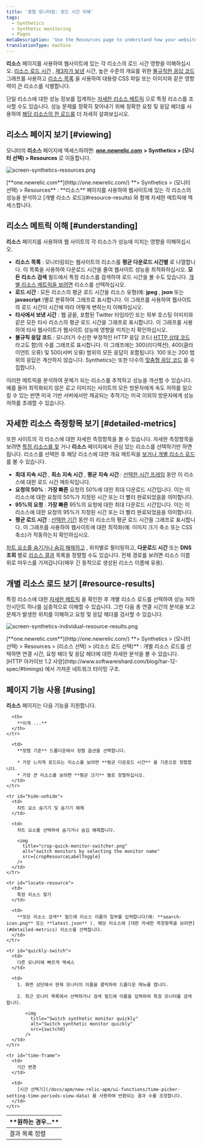```yaml
---
title: '종합 모니터링: 로드 시간 이해'
tags:
  - Synthetics
  - Synthetic monitoring
  - Pages
metaDescription: 'Use the Resources page to understand how your website''s resources perform. Compare usage across resources, or view individual resource loads.'
translationType: machine
---
```






**리소스** 페이지를 사용하여 웹사이트에 있는 각 리소스의 로드 시간 영향을 이해하십시오. [리소스 로드 시간](#resources-load-time) , [제3자가 보낸](#third-parties) 시간, 높은 수준의 개요를 위한 [불규칙한 응답 코드](#response-codes) 그래프를 사용하고 [리소스 목록](#resources-list) 을 사용하여 대용량 CSS 파일 또는 이미지와 같은 영향력이 큰 리소스를 식별합니다.

단일 리소스에 대한 성능 정보를 집계하는 [자세한 리소스 메트릭](#detailed-metrics) 으로 특정 리소스를 조사할 수도 있습니다. 성능 문제를 정확히 찾아내기 위해 정확한 요청 및 응답 헤더를 사용하여 [해당 리소스의 한 로드를](#resource-results) 더 자세히 살펴보십시오.

## 리소스 페이지 보기 [#viewing]

모니터의 **리소스** 페이지에 액세스하려면: [**one.newrelic.com**](http://one.newrelic.com/) **> Synthetics > (모니터 선택) > Resources** 로 이동합니다.

<img
  title="screen-synthetics-resources.png"
  alt="screen-synthetics-resources.png"
  src={resources0}
/>

<figcaption>
  [**one.newrelic.com**](http://one.newrelic.com/) **> Synthetics > (모니터 선택) > Resources** : **리소스** 페이지를 사용하여 웹사이트에 있는 각 리소스의 성능을 분석하고 [개별 리소스 로드](#resource-results) 와 함께 자세한 메트릭에 액세스합니다.
</figcaption>

## 리소스 메트릭 이해 [#understanding]

**리소스** 페이지를 사용하여 웹 사이트의 각 리소스가 성능에 미치는 영향을 이해하십시오.

* **리소스 목록** : 모니터링되는 웹사이트의 리소스를 **평균 다운로드 시간별** 로 나열합니다. 이 목록을 사용하여 다운로드 시간을 줄여 웹사이트 성능을 최적화하십시오. **모든 리소스 검색** 필드에서 특정 리소스를 검색하여 로드 시간을 볼 수도 있습니다. [개별 리소스 메트릭을 보려면](#individual) 리소스를 선택하십시오.
* **로드 시간** : 모든 리소스의 평균 로드 시간을 리소스 유형(예: **jpeg** , **json** 또는 **javascript** )별로 분류하여 그래프로 표시합니다. 이 그래프를 사용하여 웹사이트의 로드 시간이 시간에 따라 어떻게 변하는지 이해하십시오.
* **타사에서 보낸 시간** : 웹 글꼴, 포함된 Twitter 타임라인 또는 외부 호스팅 이미지와 같은 모든 타사 리소스의 평균 로드 시간을 그래프로 표시합니다. 이 그래프를 사용하여 타사 웹사이트가 웹사이트 성능에 영향을 미치는지 확인하십시오.
* **불규칙 응답 코드** : 모니터가 수신한 부정적인 HTTP 응답 코드( [HTTP 상태 코드](http://en.wikipedia.org/wiki/List_of_HTTP_status_codes) 라고도 함)의 수를 그래프로 표시합니다. 이 그래프에는 300(리디렉션), 400(클라이언트 오류) 및 500(서버 오류) 범위의 모든 응답이 포함됩니다. 100 또는 200 범위의 응답은 계산하지 않습니다. Synthetics는 또한 다수의 [맞춤형 응답 코드](/docs/synthetics/new-relic-synthetics/using-monitors/synthetics-response-codes) 를 수집합니다.

이러한 메트릭을 분석하여 문제가 되는 리소스를 추적하고 성능을 개선할 수 있습니다. 예를 들어 최적화되지 않은 로고 이미지는 사이트의 모든 방문자에게 속도 저하를 일으킬 수 있는 반면 미국 기반 서버에서만 제공되는 추적기는 미국 이외의 방문자에게 성능 저하를 초래할 수 있습니다.

## 자세한 리소스 측정항목 보기 [#detailed-metrics]

또한 사이트의 각 리소스에 대한 자세한 측정항목을 볼 수 있습니다. 자세한 측정항목을 보려면 [특정 리소스를 찾](#locate-resource) 거나 **리소스** 페이지에서 관심 있는 리소스를 선택하기만 하면 됩니다. 리소스를 선택한 후 해당 리소스에 대한 개요 메트릭을 [보거나 개별 리소스 로드](#resource-results) 를 볼 수 있습니다.

* **최대 지속 시간** , **최소 지속 시간** , **평균 지속 시간** : [선택한 시간 프레임](#time-frame) 동안 이 리소스에 대한 로드 시간 메트릭입니다.
* **요청의 50%** : **가장 빠른** 요청의 50%에 대한 최대 다운로드 시간입니다. 이는 이 리소스에 대한 요청의 50%가 지정된 시간 또는 더 빨리 완료되었음을 의미합니다.
* **95%의 요청** : **가장 빠른** 95%의 요청에 대한 최대 다운로드 시간입니다. 이는 이 리소스에 대한 요청의 95%가 지정된 시간 또는 더 빨리 완료되었음을 의미합니다.
* **평균 로드 시간** : [선택한 기간](#time-frame) 동안 이 리소스의 평균 로드 시간을 그래프로 표시합니다. 이 그래프를 사용하여 웹사이트에 대한 최적화(예: 이미지 크기 축소 또는 CSS 축소)가 작동하는지 확인하십시오.

[차트 요소를 숨기거나 숨김 해제하고](#hide-unhide) , 위치별로 필터링하고, **다운로드 시간** 또는 **DNS 조회** 별로 [리소스 결과](#resource-results) 목록을 정렬할 수도 있습니다. 전체 경로를 보려면 리소스 이름 위로 마우스를 가져갑니다(매우 긴 동적으로 생성된 리소스 이름에 유용).

## 개별 리소스 로드 보기 [#resource-results]

특정 리소스에 대한 [자세한 메트릭](#detailed-metrics) 을 확인한 후 개별 리소스 로드를 선택하여 성능 저하 인시던트 하나를 심층적으로 이해할 수 있습니다. 그런 다음 총 연결 시간의 분석을 보고 문제가 발생한 위치를 이해하고 요청 및 응답 헤더를 검사할 수 있습니다.

<img
  title="screen-synthetics-individual-resource-results.png"
  alt="screen-synthetics-individual-resource-results.png"
  src={resourceLoad}
/>

<figcaption>
  [**one.newrelic.com**](http://one.newrelic.com/) **> Synthetics > (모니터 선택) > Resources > (리소스 선택) > (리소스 로드 선택)** : 개별 리소스 로드를 선택하면 연결 시간, 요청 헤더 및 응답 헤더에 대한 자세한 분석을 볼 수 있습니다. [HTTP 아카이브 1.2 사양](http://www.softwareishard.com/blog/har-12-spec/#timings) 에서 가져온 네트워크 타이밍 구조.
</figcaption>

## 페이지 기능 사용 [#using]

**리소스** 페이지는 다음 기능을 지원합니다.

<table>
  <thead>
    <tr>
      <th width={200}>
        **원하는 경우...**
      </th>

      <th>
        **이게 ...**
      </th>
    </tr>
  </thead>

  <tbody>
    <tr id="sort-results">
      <td>
        결과 목록 정렬
      </td>

      <td>
        **정렬 기준** 드롭다운에서 정렬 옵션을 선택합니다.

        * 가장 느리게 로드되는 리소스를 보려면 **평균 다운로드 시간** 을 기준으로 정렬합니다.
        * 가장 큰 리소스를 보려면 **평균 크기** 별로 정렬하십시오.
      </td>
    </tr>

    <tr id="hide-unhide">
      <td>
        차트 요소 숨기기 및 숨기기 해제
      </td>

      <td>
        차트 요소를 선택하여 숨기거나 숨김 해제합니다.

        <img
          title="crop-quick-monitor-switcher.png"
          alt="switch monitors by selecting the monitor name"
          src={cropResourceLabelToggle}
        />
      </td>
    </tr>

    <tr id="locate-resource">
      <td>
        특정 리소스 찾기
      </td>

      <td>
        **모든 리소스 검색** 필드에 리소스 이름의 일부를 입력합니다(예: **search-icon.png** 또는 **latest.json** ). 해당 리소스에 [대한 자세한 측정항목을 보려면](#detailed-metrics) 리소스를 선택합니다.
      </td>
    </tr>

    <tr id="quickly-switch">
      <td>
        다른 모니터에 빠르게 액세스
      </td>

      <td>
        1. 화면 상단에서 현재 모니터의 이름을 클릭하여 드롭다운 메뉴를 엽니다.

        2. 최근 모니터 목록에서 선택하거나 검색 필드에 이름을 입력하여 특정 모니터를 검색합니다.

           <img
             title="Switch synthetic monitor quickly"
             alt="Switch synthetic monitor quickly"
             src={switch0}
           />
      </td>
    </tr>

    <tr id="time-frame">
      <td>
        기간 변경
      </td>

      <td>
        [시간 선택기](/docs/apm/new-relic-apm/ui-functions/time-picker-setting-time-periods-view-data) 를 사용하여 반환되는 결과 수를 조정합니다.
      </td>
    </tr>
  </tbody>
</table>